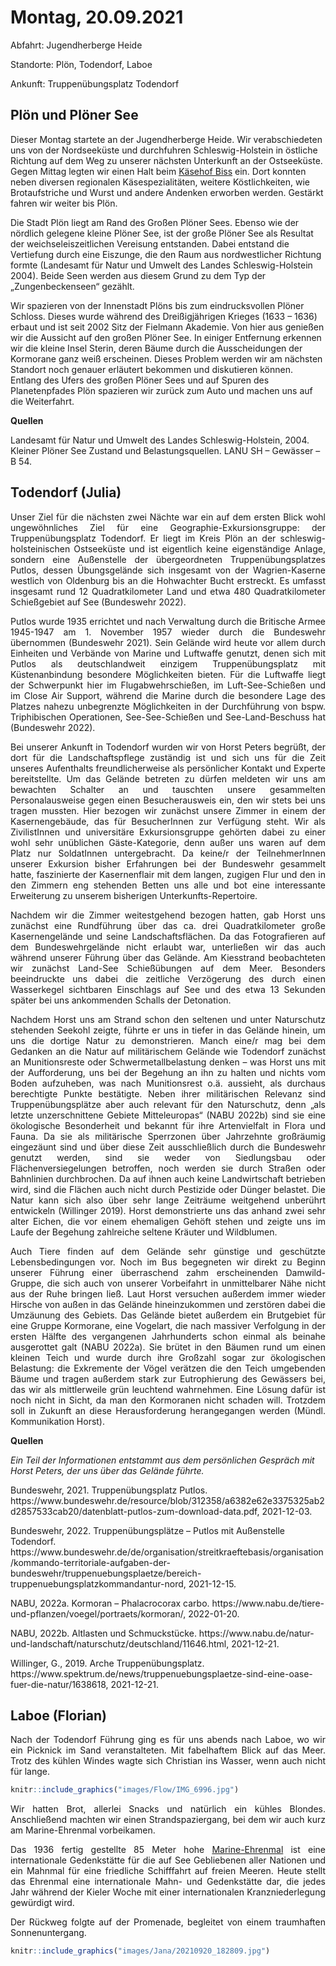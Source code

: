 # Montag, 20.09.2021

Abfahrt: Jugendherberge Heide

Standorte: Plön, Todendorf, Laboe

Ankunft: Truppenübungsplatz Todendorf

## Plön und Plöner See

Dieser Montag startete an der Jugendherberge Heide. Wir verabschiedeten uns von der Nordseeküste und durchfuhren Schleswig-Holstein in östliche Richtung auf dem Weg zu unserer nächsten Unterkunft an der Ostseeküste. Gegen Mittag legten wir einen Halt beim [Käsehof Biss]( https://kaesehofbiss.de/) ein. Dort konnten neben diversen regionalen Käsespezialitäten, weitere Köstlichkeiten, wie Brotaufstriche und Wurst und andere Andenken erworben werden. Gestärkt fahren wir weiter bis Plön.

Die Stadt Plön liegt am Rand des Großen Plöner Sees. Ebenso wie der nördlich gelegene kleine Plöner See, ist der große Plöner See als Resultat der weichseleiszeitlichen Vereisung entstanden. Dabei entstand die Vertiefung durch eine Eiszunge, die den Raum aus nordwestlicher Richtung formte (Landesamt für Natur und Umwelt des Landes Schleswig-Holstein 2004). Beide Seen werden aus diesem Grund zu dem Typ der „Zungenbeckenseen“ gezählt.

Wir spazieren von der Innenstadt Plöns bis zum eindrucksvollen Plöner Schloss. Dieses wurde während des Dreißigjährigen Krieges (1633 – 1636) erbaut und ist seit 2002 Sitz der Fielmann Akademie. Von hier aus genießen wir die Aussicht auf den großen Plöner See. In einiger Entfernung erkennen wir die kleine Insel Sterin, deren Bäume durch die Ausscheidungen der Kormorane ganz weiß erscheinen. Dieses Problem werden wir am nächsten Standort noch genauer erläutert bekommen und diskutieren können. Entlang des Ufers des großen Plöner Sees und auf Spuren des Planetenpfades Plön spazieren wir zurück zum Auto und machen uns auf die Weiterfahrt. 

**Quellen**

Landesamt für Natur und Umwelt des Landes Schleswig-Holstein, 2004. Kleiner Plöner See Zustand und Belastungsquellen. LANU SH – Gewässer – B 54. 

## Todendorf (Julia)
<div style="text-align: justify">

Unser Ziel für die nächsten zwei Nächte war ein auf dem ersten Blick wohl ungewöhnliches Ziel für eine Geographie-Exkursionsgruppe: der Truppenübungsplatz Todendorf. Er liegt im Kreis Plön an der schleswig-holsteinischen Ostseeküste und ist eigentlich keine eigenständige Anlage, sondern eine Außenstelle der übergeordneten Truppenübungsplatzes Putlos, dessen Übungsgelände sich insgesamt von der Wagrien-Kaserne westlich von Oldenburg bis an die Hohwachter Bucht erstreckt. Es umfasst insgesamt rund 12 Quadratkilometer Land und etwa 480 Quadratkilometer Schießgebiet auf See (Bundeswehr 2022).

Putlos wurde 1935 errichtet und nach Verwaltung durch die Britische Armee 1945-1947 am 1. November 1957 wieder durch die Bundeswehr übernommen (Bundeswehr 2021). Sein Gelände wird heute vor allem durch Einheiten und Verbände von Marine und Luftwaffe genutzt, denen sich mit Putlos als deutschlandweit einzigem Truppenübungsplatz mit Küstenanbindung besondere Möglichkeiten bieten. Für die Luftwaffe liegt der Schwerpunkt hier im Flugabwehrschießen, im Luft-See-Schießen und im Close Air Support, während die Marine durch die besondere Lage des Platzes nahezu unbegrenzte Möglichkeiten in der Durchführung von bspw. Triphibischen Operationen, See-See-Schießen und See-Land-Beschuss hat (Bundeswehr 2022). 

Bei unserer Ankunft in Todendorf wurden wir von Horst Peters begrüßt, der dort für die Landschaftspflege zuständig ist und sich uns für die Zeit unseres Aufenthalts freundlicherweise als persönlicher Kontakt und Experte bereitstellte. Um das Gelände betreten zu dürfen meldeten wir uns am bewachten Schalter an und tauschten unsere gesammelten Personalausweise gegen einen Besucherausweis ein, den wir stets bei uns tragen mussten. Hier bezogen wir zunächst unsere Zimmer in einem der Kasernengebäude, das für BesucherInnen zur Verfügung steht. Wir als ZivilistInnen und universitäre Exkursionsgruppe gehörten dabei zu einer wohl sehr unüblichen Gäste-Kategorie, denn außer uns waren auf dem Platz nur SoldatInnen untergebracht. Da keine/r der TeilnehmerInnen unserer Exkursion bisher Erfahrungen bei der Bundeswehr gesammelt hatte, faszinierte der Kasernenflair mit dem langen, zugigen Flur und den in den Zimmern eng stehenden Betten uns alle und bot eine interessante Erweiterung zu unserem bisherigen Unterkunfts-Repertoire.  

Nachdem wir die Zimmer weitestgehend bezogen hatten, gab Horst uns zunächst eine Rundführung über das ca. drei Quadratkilometer große Kasernengelände und seine Landschaftsflächen. Da das Fotografieren auf dem Bundeswehrgelände nicht erlaubt war, unterließen wir das auch während unserer Führung über das Gelände. Am Kiesstrand beobachteten wir zunächst Land-See Schießübungen auf dem Meer. Besonders beeindruckte uns dabei die zeitliche Verzögerung des durch einen Wasserkegel sichtbaren Einschlags auf See und des etwa 13 Sekunden später bei uns ankommenden Schalls der Detonation. 

Nachdem Horst uns am Strand schon den seltenen und unter Naturschutz stehenden Seekohl zeigte, führte er uns in tiefer in das Gelände hinein, um uns die dortige Natur zu demonstrieren. Manch eine/r mag bei dem Gedanken an die Natur auf militärischem Gelände wie Todendorf zunächst an Munitionsreste oder Schwermetallbelastung denken – was Horst uns mit der Aufforderung, uns bei der Begehung an ihn zu halten und nichts vom Boden aufzuheben, was nach Munitionsrest o.ä. aussieht, als durchaus berechtigte Punkte bestätigte. Neben ihrer militärischen Relevanz sind Truppenübungsplätze aber auch relevant für den Naturschutz, denn „als letzte unzerschnittene Gebiete Mitteleuropas“ (NABU 2022b) sind sie eine ökologische Besonderheit und bekannt für ihre Artenvielfalt in Flora und Fauna. Da sie als militärische Sperrzonen über Jahrzehnte großräumig eingezäunt sind und über diese Zeit ausschließlich durch die Bundeswehr genutzt werden, sind sie weder von Siedlungsbau oder Flächenversiegelungen betroffen, noch werden sie durch Straßen oder Bahnlinien durchbrochen. Da auf ihnen auch keine Landwirtschaft betrieben wird, sind die Flächen auch nicht durch Pestizide oder Dünger belastet. Die Natur kann sich also über sehr lange Zeiträume weitgehend unberührt entwickeln (Willinger 2019). Horst demonstrierte uns das anhand zwei sehr alter Eichen, die vor einem ehemaligen Gehöft stehen und zeigte uns im Laufe der Begehung zahlreiche seltene Kräuter und Wildblumen. 

Auch Tiere finden auf dem Gelände sehr günstige und geschützte Lebensbedingungen vor. Noch im Bus begegneten wir direkt zu Beginn unserer Führung einer überraschend zahm erscheinenden Damwild-Gruppe, die sich auch von unserer Vorbeifahrt in unmittelbarer Nähe nicht aus der Ruhe bringen ließ. Laut Horst versuchen außerdem immer wieder Hirsche von außen in das Gelände hineinzukommen und zerstören dabei die Umzäunung des Gebiets. Das Gelände bietet außerdem ein Brutgebiet für eine Gruppe Kormorane, eine Vogelart, die nach massiver Verfolgung in der ersten Hälfte des vergangenen Jahrhunderts schon einmal als beinahe ausgerottet galt (NABU 2022a). Sie brütet in den Bäumen rund um einen kleinen Teich und wurde durch ihre Großzahl sogar zur ökologischen Belastung: die Exkremente der Vögel verätzen die den Teich umgebenden Bäume und tragen außerdem stark zur Eutrophierung des Gewässers bei, das wir als mittlerweile grün leuchtend wahrnehmen. Eine Lösung dafür ist noch nicht in Sicht, da man den Kormoranen nicht schaden will. Trotzdem soll in Zukunft an diese Herausforderung herangegangen werden (Mündl. Kommunikation Horst). 

</div>

**Quellen** 

*Ein Teil der Informationen entstammt aus dem persönlichen Gespräch mit Horst Peters, der uns über das Gelände führte.*

Bundeswehr, 2021. Truppenübungsplatz Putlos. https://www.bundeswehr.de/resource/blob/312358/a6382e62e3375325ab2d2857533cab20/datenblatt-putlos-zum-download-data.pdf, 2021-12-03. 

Bundeswehr, 2022. Truppenübungsplätze – Putlos mit Außenstelle Todendorf. https://www.bundeswehr.de/de/organisation/streitkraeftebasis/organisation/kommando-territoriale-aufgaben-der-bundeswehr/truppenuebungsplaetze/bereich-truppenuebungsplatzkommandantur-nord, 2021-12-15.

NABU, 2022a. Kormoran – Phalacrocorax carbo. https://www.nabu.de/tiere-und-pflanzen/voegel/portraets/kormoran/, 2022-01-20. 

NABU, 2022b. Altlasten und Schmuckstücke. https://www.nabu.de/natur-und-landschaft/naturschutz/deutschland/11646.html, 2021-12-21. 

Willinger, G., 2019. Arche Truppenübungsplatz. https://www.spektrum.de/news/truppenuebungsplaetze-sind-eine-oase-fuer-die-natur/1638618, 2021-12-21.


## Laboe (Florian)

<div style="text-align: justify">
Nach der Todendorf Führung ging es für uns abends nach Laboe, wo wir ein Picknick im Sand veranstalteten. Mit fabelhaftem Blick auf das Meer. Trotz des kühlen Windes wagte sich Christian ins Wasser, wenn auch nicht für lange. 

```r
knitr::include_graphics("images/Flow/IMG_6996.jpg")
```

Wir hatten Brot, allerlei Snacks und natürlich ein kühles Blondes. Anschließend machten wir einen Strandspaziergang, bei dem wir auch kurz am Marine-Ehrenmal vorbeikamen.  

Das 1936 fertig gestellte 85 Meter hohe [Marine-Ehrenmal]( https://deutscher-marinebund.de/marine-ehrenmal-u-995/marine-ehrenmal/) ist eine internationale Gedenkstätte für die auf See Gebliebenen aller Nationen und ein Mahnmal für eine friedliche Schifffahrt auf freien Meeren. Heute stellt das Ehrenmal eine internationale Mahn- und Gedenkstätte dar, die jedes Jahr während der Kieler Woche mit einer internationalen Kranzniederlegung gewürdigt wird.

Der Rückweg folgte auf der Promenade, begleitet von einem traumhaften Sonnenuntergang.


```r
knitr::include_graphics("images/Jana/20210920_182809.jpg")
```


</div>


